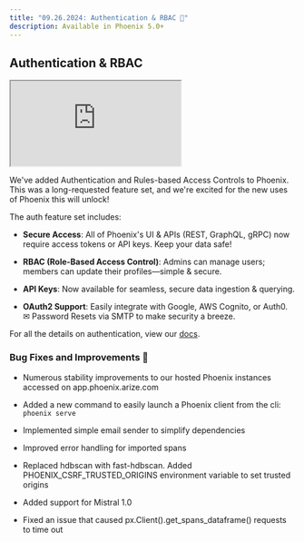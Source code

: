 ```yaml
---
title: "09.26.2024: Authentication & RBAC 🔐"
description: Available in Phoenix 5.0+
---
```


<Update label="September 26, 2024">

## Authentication & RBAC

<Frame>
    <iframe src="https://cdn.iframe.ly/WQTHhwp" width={1000} height={400} allowFullScreen></iframe>
</Frame>

We've added Authentication and Rules-based Access Controls to Phoenix. This was a long-requested feature set, and we're excited for the new uses of Phoenix this will unlock!

The auth feature set includes:

* **Secure Access**: All of Phoenix's UI & APIs (REST, GraphQL, gRPC) now require access tokens or API keys. Keep your data safe!

* **RBAC (Role-Based Access Control)**: Admins can manage users; members can update their profiles—simple & secure.

* **API Keys**: Now available for seamless, secure data ingestion & querying.

* **OAuth2 Support**: Easily integrate with Google, AWS Cognito, or Auth0. ✉ Password Resets via SMTP to make security a breeze.

For all the details on authentication, view our [docs](https://arize.com/docs/phoenix/deployment/authentication).

### Bug Fixes and Improvements 🐛

* Numerous stability improvements to our hosted Phoenix instances accessed on app.phoenix.arize.com

* Added a new command to easily launch a Phoenix client from the cli: `phoenix serve`

* Implemented simple email sender to simplify dependencies

* Improved error handling for imported spans

* Replaced hdbscan with fast-hdbscan. Added PHOENIX\_CSRF\_TRUSTED\_ORIGINS environment variable to set trusted origins

* Added support for Mistral 1.0

* Fixed an issue that caused px.Client().get\_spans\_dataframe() requests to time out
</Update>


